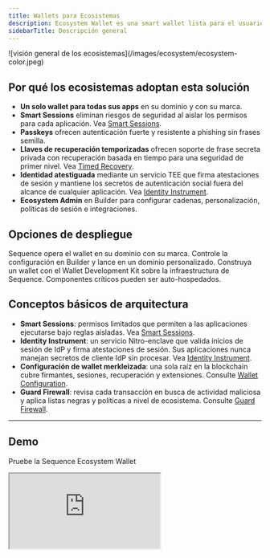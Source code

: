 ```yaml
---
title: Wallets para Ecosistemas
description: Ecosystem Wallet es una smart wallet lista para el usuario final que funciona en su dominio y sirve para todas sus aplicaciones. Combina passkeys, inicio de sesión con redes sociales, claves de recuperación temporizadas y permisos aislados para ofrecer mayor seguridad con menos fricción.
sidebarTitle: Descripción general
---
```


<Frame>
  ![visión general de los ecosistemas](/images/ecosystem/ecosystem-color.jpeg)
</Frame>

## Por qué los ecosistemas adoptan esta solución

- **Un solo wallet para todas sus apps** en su dominio y con su marca.
- **Smart Sessions** eliminan riesgos de seguridad al aislar los permisos para cada aplicación. Vea [Smart Sessions](/solutions/wallets/ecosystems/smart-sessions).
- **Passkeys** ofrecen autenticación fuerte y resistente a phishing sin frases semilla.
- **Llaves de recuperación temporizadas** ofrecen soporte de frase secreta privada con recuperación basada en tiempo para una seguridad de primer nivel. Vea [Timed Recovery](/solutions/wallets/ecosystems/timed-recovery).
- **Identidad atestiguada** mediante un servicio TEE que firma atestaciones de sesión y mantiene los secretos de autenticación social fuera del alcance de cualquier aplicación. Vea [Identity Instrument](/solutions/wallets/ecosystems/identity-instrument).
- **Ecosystem Admin** en Builder para configurar cadenas, personalización, políticas de sesión e integraciones.

## Opciones de despliegue

<CardGroup>
  <Card title="Hosted Wallet" href="/solutions/wallets/ecosystems/hosted-wallet">
    Sequence opera el wallet en su dominio con su marca. Controle la configuración en Builder y lance en un dominio personalizado.
  </Card>

  <Card title="Wallet personalizado" href="/solutions/wallets/ecosystems/custom-wallet">
    Construya un wallet con el Wallet Development Kit sobre la infraestructura de Sequence. Componentes críticos pueden ser auto-hospedados.
  </Card>
</CardGroup>

## Conceptos básicos de arquitectura

- **Smart Sessions**: permisos limitados que permiten a las aplicaciones ejecutarse bajo reglas aisladas. Vea [Smart Sessions](/solutions/wallets/ecosystems/smart-sessions).
- **Identity Instrument**: un servicio Nitro-enclave que valida inicios de sesión de IdP y firma atestaciones de sesión. Sus aplicaciones nunca manejan secretos de cliente IdP sin procesar. Vea [Identity Instrument](/solutions/wallets/ecosystems/identity-instrument).
- **Configuración de wallet merkleizada**: una sola raíz en la blockchain cubre firmantes, sesiones, recuperación y extensiones. Consulte [Wallet Configuration](/solutions/wallets/ecosystems/wallet-config).
- **Guard Firewall**: revisa cada transacción en busca de actividad maliciosa y aplica listas negras y políticas a nivel de ecosistema. Consulte [Guard Firewall](/solutions/wallets/ecosystems/guard-firewall).

---

## Demo
Pruebe la Sequence Ecosystem Wallet

<Frame>
  <iframe src="https://v3.sequence-dev.app/wallet/discover" title="Demo de Ecosystem Wallet" className="w-full h-[750px] rounded-xl" />
</Frame>

## Próximos pasos

- Evalúe [Hosted Wallet](/solutions/wallets/ecosystems/hosted-wallet) vs [Custom Wallet](/solutions/wallets/ecosystems/custom-wallet).
- Comparta con sus desarrolladores: [For Developers](/solutions/wallets/developers/overview).
- Contáctenos para comenzar: [Contáctenos](https://sequence.xyz/contact).